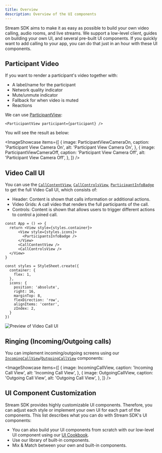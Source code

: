 ```yaml
---
title: Overview
description: Overview of the UI components
---
```



Stream SDK aims to make it as easy as possible to build your own video calling, audio rooms, and live streams. We support a low-level client, guides on building your own UI, and several pre-built UI components. If you quickly want to add calling to your app, you can do that just in an hour with these UI components.

## Participant Video

If you want to render a participant's video together with:

- A label/name for the participant
- Network quality indicator
- Mute/unmute indicator
- Fallback for when video is muted
- Reactions

We can use [ParticipantView](../participants/participant-view):

```tsx
<ParticipantView participant={participant} />
```

You will see the result as below:

<ImageShowcase
  items={[
    {
      image: ParticipantViewCameraOn,
      caption: 'Participant View Camera On',
      alt: 'Participant View Camera On',
    },
    {
      image: ParticipantViewCameraOff,
      caption: 'Participant View Camera Off',
      alt: 'Participant View Camera Off',
    },
  ]}
/>

## Video Call UI

You can use the [`CallContentView`](../call/call-content-view), [`CallControlsView`](../call/call-controls-view), [`ParticipantInfoBadge`](../participants/participant-info-badge) to get the full Video Call UI, which consists of:

- Header: Content is shown that calls information or additional actions.
- Video Grids: A call video that renders the full participants of the call.
- Controls: Content is shown that allows users to trigger different actions to control a joined call.

```tsx
const App = () => {
  return <View style={styles.container}>
      <View style={styles.icons}>
        <ParticipantsInfoBadge />
      </View>
      <CallContentView />
      <CallControlsView />
  </View>
}

const styles = StyleSheet.create({
  container: {
    flex: 1,
  },
  icons: {
    position: 'absolute',
    right: 16,
    marginTop: 8,
    flexDirection: 'row',
    alignItems: 'center',
    zIndex: 2,
  }
})
```

![Preview of Video Call UI](../assets/04-ui-components/active-call-view.png)

## Ringing (Incoming/Outgoing calls)

You can implement incoming/outgoing screens using our [`IncomingCallView`](../call/incoming-call-view)/[`OutgoingCallView`](../call/outgoing-call) components:

<ImageShowcase
  items={[
    {
      image: IncomingCallView,
      caption: 'Incoming Call View',
      alt: 'Incoming Call View',
    },
    {
      image: OutgoingCallView,
      caption: 'Outgoing Call View',
      alt: 'Outgoing Call View',
    },
  ]}
/>

## UI Component Customization

Stream SDK provides highly customizable UI components. Therefore, you can adjust each style or implement your own UI for each part of the components. This list describes what you can do with Stream SDK's UI components:

- You can also build your UI components from scratch with our low-level UI component using our [UI Cookbook](../../ui-cookbook/overview).
- Use our library of built-in components.
- Mix & Match between your own and built-in components.

